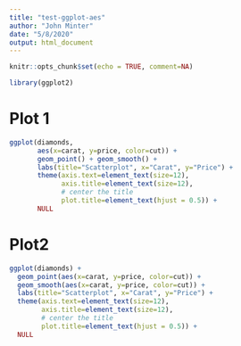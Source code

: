 ```yaml
---
title: "test-ggplot-aes"
author: "John Minter"
date: "5/8/2020"
output: html_document
---
```


```r
knitr::opts_chunk$set(echo = TRUE, comment=NA)
```

```r
library(ggplot2)
```

# Plot 1

```r
ggplot(diamonds,
       aes(x=carat, y=price, color=cut)) +
       geom_point() + geom_smooth() +
       labs(title="Scatterplot", x="Carat", y="Price") +
       theme(axis.text=element_text(size=12),
             axis.title=element_text(size=12),
             # center the title
             plot.title=element_text(hjust = 0.5)) +
       NULL
```

# Plot2

```r
ggplot(diamonds) +
  geom_point(aes(x=carat, y=price, color=cut)) +
  geom_smooth(aes(x=carat, y=price, color=cut)) +
  labs(title="Scatterplot", x="Carat", y="Price") +
  theme(axis.text=element_text(size=12),
        axis.title=element_text(size=12),
        # center the title
        plot.title=element_text(hjust = 0.5)) +
  NULL

```